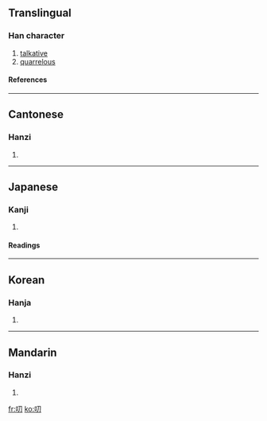 ==Translingual==
===Han character===
{{Han char|rn=30|rad=口|as=02|sn=5|four=6702<sub>0</sub>|canj=口尸竹 (RSH)}}
# [[talkative]]
# [[quarrelous]]
====References====
{{Han ref|kx=0172.030|dkj=03237|dj=0382.050|hdz=10574.010|uh=53E8|ud=21480|bh=A56F|bd=42351}}
----
==Cantonese==
===Hanzi===
{{yue-hanzi|jyut=|y=dou1, tou1}}
# {{defn|Cantonese}}
----
==Japanese==
===Kanji===
{{ja-kanji|grade=|rs=口02}}
# {{defn|Japanese}} 
====Readings====
{{ja-readings|on=[[とう]] (tō)|kun=[[みだりに]] (midarini)}}
----
==Korean==
===Hanja===
{{ko-hanja|hangeul=도|rv=do|mr=to}}
# {{defn|Korean}}
----
==Mandarin==
===Hanzi===
{{cmn-hanzi|pin=[[tāo]] (tao1), [[dāo]] (dao1)|wg=t'ao<sup>1</sup>, tao<sup>1</sup>}}
# {{defn|Mandarin}}

[[fr:叨]]
[[ko:叨]]